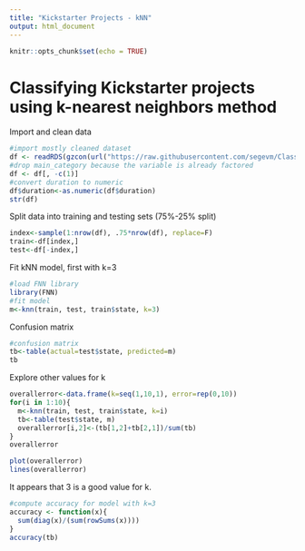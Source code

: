 ```yaml
---
title: "Kickstarter Projects - kNN"
output: html_document
---
```


```r
knitr::opts_chunk$set(echo = TRUE)
```
# Classifying Kickstarter projects using k-nearest neighbors method
Import and clean data
```r
#import mostly cleaned dataset
df <- readRDS(gzcon(url("https://raw.githubusercontent.com/segevm/Classifying-Kickstarter-Projects/master/datasets/cleaned_data.rds")))
#drop main_category because the variable is already factored
df <- df[, -c(1)]
#convert duration to numeric
df$duration<-as.numeric(df$duration)
str(df)
```
Split data into training and testing sets (75%-25% split)
```r
index<-sample(1:nrow(df), .75*nrow(df), replace=F)
train<-df[index,]
test<-df[-index,]
```
Fit kNN model, first with k=3
```r
#load FNN library
library(FNN)
#fit model
m<-knn(train, test, train$state, k=3)
```
Confusion matrix
```r
#confusion matrix
tb<-table(actual=test$state, predicted=m)
tb
```
Explore other values for k
```r
overallerror<-data.frame(k=seq(1,10,1), error=rep(0,10))
for(i in 1:10){
  m<-knn(train, test, train$state, k=i)
  tb<-table(test$state, m)
  overallerror[i,2]<-(tb[1,2]+tb[2,1])/sum(tb)
}
overallerror
```
```r
plot(overallerror)
lines(overallerror)
```

It appears that 3 is a good value for k.
```r
#compute accuracy for model with k=3
accuracy <- function(x){
  sum(diag(x)/(sum(rowSums(x))))
}
accuracy(tb)
```
